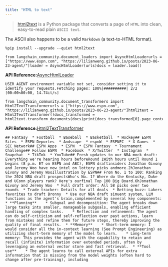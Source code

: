 ```yaml
---
title: "HTML to text"
---
```


> [html2text](https://github.com/Alir3z4/html2text/) is a Python package that converts a page of `HTML` into clean, easy-to-read plain `ASCII text`.

The ASCII also happens to be a valid `Markdown` (a text-to-HTML format).

```
%pip install --upgrade --quiet html2text
```

```
from langchain_community.document_loaders import AsyncHtmlLoaderurls = ["https://www.espn.com", "https://lilianweng.github.io/posts/2023-06-23-agent/"]loader = AsyncHtmlLoader(urls)docs = loader.load()
```

**API Reference:**[AsyncHtmlLoader](https://python.langchain.com/api_reference/community/document_loaders/langchain_community.document_loaders.async_html.AsyncHtmlLoader.html)

```
USER_AGENT environment variable not set, consider setting it to identify your requests.Fetching pages: 100%|##########| 2/2 [00:00<00:00, 14.74it/s]
```

```
from langchain_community.document_transformers import Html2TextTransformerurls = ["https://www.espn.com", "https://lilianweng.github.io/posts/2023-06-23-agent/"]html2text = Html2TextTransformer()docs_transformed = html2text.transform_documents(docs)print(docs_transformed[0].page_content[1000:2000])print(docs_transformed[1].page_content[1000:2000])
```

**API Reference:**[Html2TextTransformer](https://python.langchain.com/api_reference/community/document_transformers/langchain_community.document_transformers.html2text.Html2TextTransformer.html)

```
## Fantasy  * Football  * Baseball  * Basketball  * Hockey## ESPN Sites  * ESPN Deportes  * Andscape  * espnW  * ESPNFC  * X Games  * SEC Network## ESPN Apps  * ESPN  * ESPN Fantasy  * Tournament Challenge## Follow ESPN  * Facebook  * X/Twitter  * Instagram  * Snapchat  * TikTok  * YouTube## Fresh updates to our NBA mock draft: Everything we're hearing hours beforeRound 1With hours until Round 1 begins (8 p.m. ET on ESPN and ABC), ESPN draftinsiders Jonathan Givony and Jeremy Woo have new intel on lottery picks andmore.2hJonathan Givony and Jeremy WooIllustration by ESPN## From No. 1 to 100: Ranking the 2024 NBA draft prospectsWho's No. 1? Where do the Kentucky, Duke and UConn players rank? Here's ourfinal Top 100 Big Board.6hJonathan Givony and Jeremy Woo  * Full draft order: All 58 picks over two rounds  * Trade tracker: Details for all deals  * Betting buzz: Lakers favorites to draft Bronny  * Use our NBA draft simuent system, LLM functions as the agent's brain,complemented by several key components:  * **Planning**    * Subgoal and decomposition: The agent breaks down large tasks into smaller, manageable subgoals, enabling efficient handling of complex tasks.    * Reflection and refinement: The agent can do self-criticism and self-reflection over past actions, learn from mistakes and refine them for future steps, thereby improving the quality of final results.  * **Memory**    * Short-term memory: I would consider all the in-context learning (See Prompt Engineering) as utilizing short-term memory of the model to learn.    * Long-term memory: This provides the agent with the capability to retain and recall (infinite) information over extended periods, often by leveraging an external vector store and fast retrieval.  * **Tool use**    * The agent learns to call external APIs for extra information that is missing from the model weights (often hard to change after pre-training), including
```
